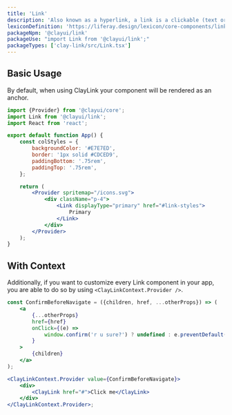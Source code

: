 ```yaml
---
title: 'Link'
description: 'Also known as a hyperlink, a link is a clickable (text or image) element used for navigation purposes.'
lexiconDefinition: 'https://liferay.design/lexicon/core-components/link/'
packageNpm: '@clayui/link'
packageUse: "import Link from '@clayui/link';"
packageTypes: ['clay-link/src/Link.tsx']
---
```


## Basic Usage

By default, when using ClayLink your component will be rendered as an anchor.

```jsx preview
import {Provider} from '@clayui/core';
import Link from '@clayui/link';
import React from 'react';

export default function App() {
	const colStyles = {
		backgroundColor: '#E7E7ED',
		border: '1px solid #CDCED9',
		paddingBottom: '.75rem',
		paddingTop: '.75rem',
	};

	return (
		<Provider spritemap="/icons.svg">
			<div className="p-4">
				<Link displayType="primary" href="#link-styles">
					Primary
				</Link>
			</div>
		</Provider>
	);
}
```

## With Context

Additionally, if you want to customize every Link component in your app, you are able to do so by using `<ClayLinkContext.Provider />`.

```jsx
const ConfirmBeforeNavigate = ({children, href, ...otherProps}) => (
	<a
		{...otherProps}
		href={href}
		onClick={(e) =>
			window.confirm('r u sure?') ? undefined : e.preventDefault()
		}
	>
		{children}
	</a>
);

<ClayLinkContext.Provider value={ConfirmBeforeNavigate}>
	<div>
		<ClayLink href="#">Click me</ClayLink>
	</div>
</ClayLinkContext.Provider>;
```
